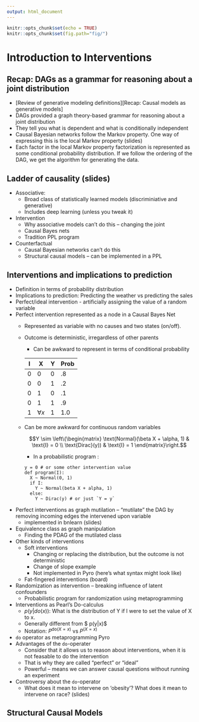 ```yaml
---
output: html_document
---
```


```r
knitr::opts_chunk$set(echo = TRUE)
knitr::opts_chunk$set(fig.path="fig/")
```
# Introduction to Interventions

## Recap: DAGs as a grammar for reasoning about a joint distribution

* [Review of generative modeling definitions][Recap: Causal models as generative models]
* DAGs provided a graph theory-based grammar for reasoning about a joint distribution
* They tell you what is dependent and what is conditionally independent
* Causal Bayesian networks follow the Markov property.  One way of expressing this is the local Markov property (slides)
* Each factor in the local Markov property factorization is represented as some conditional probability distribution.  If we follow the ordering of the DAG, we get the algorithm for generating the data.

## Ladder of causality (slides)

* Associative:
  * Broad class of statistically learned models (discriminiative and generative)
  * Includes deep learning (unless you tweak it)
* Intervention
  * Why associative models can't do this -- changing the joint
  * Causal Bayes nets
  * Tradition PPL program
* Counterfactual
  * Causal Bayesian networks can't do this
  * Structural causal models -- can be implemented in a PPL

## Interventions and implications to prediction
* Definition in terms of probability distribution
* Implications to prediction: Predicting the weather vs predicting the sales
* Perfect/ideal intervention - artificially assigning the value of a random variable
* Perfect intervention represented as a node in a Causal Bayes Net
  * Represented as variable with no causes and two states (on/off).
  * Outcome is deterministic, irregardless of other parents
    * Can be awkward to represent in terms of conditional probability
    
    | I | X           | Y | Prob |
    |---|-------------|---|------|
    | 0 | 0           | 0 | .8   |
    | 0 | 0           | 1 | .2   |
    | 0 | 1           | 0 | .1   |
    | 0 | 1           | 1 | .9   |
    | 1 | $\forall x$ | 1 | 1.0  | 
    
  * Can be more awkward for continuous random variables
    
    $$Y \sim \left\{\begin{matrix}
    \text{Normal}(\beta X + \alpha, 1) & \text{I} = 0 \\ 
    \text{Dirac}(y)) & \text{I} = 1 
    \end{matrix}\right.$$
    
    * In a probabilistic program :
    
    ```
    y = 0 # or some other intervention value
    def program(I):
      X ~ Normal(0, 1)
      if I:
        Y ~ Normal(beta X + alpha, 1)
      else:
        Y ~ Dirac(y) # or just `Y = y`
    ```
* Perfect interventions as graph mutilation -- "mutilate" the DAG by removing incoming edges the intervened upon variable
  * implemented in bnlearn (slides)
* Equivalence class as graph manipulation
  * Finding the PDAG of the mutilated class
  
* Other kinds of interventions
  * Soft interventions
    * Changing or replacing the distribution, but the outcome is not deterministic
    * Change of slope example
    * Not implemented in Pyro (here's what syntax might look like)
  * Fat-fingered interventions (board)
* Randomization as intervention -- breaking influence of latent confounders
  * Probabilistic program for randomization using metaprogramming
* Interventions as Pearl's Do-calculus 
  * $p(y|do(x))$: What is the distribution of Y if I were to set the value of X to x. 
  * Generally different from $ p(y|x)$
  * Notation: $P^{\text{do}(X = x)}$ vs $P^{(X = x)}$
* `do` operator as metaprogramming Pyro
* Advantages of the `do`-operater
  * Consider that it allows us to reason about interventions, when it is not feasable to do the intervention
  * That is why they are called "perfect" or "ideal"
  * Powerful -- means we can answer causal questions without running an experiment
* Controversy about the `do`-operator
  * What does it mean to intervene on 'obesity'?  What does it mean to intervene on race? (slides)
  
## Structural Causal Models
  
  
